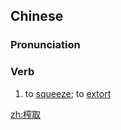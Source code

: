 ==Chinese==
{{zh-forms}}

===Pronunciation===
{{zh-pron
|m=zhàqǔ
|c=zaa3 ceoi2
|mn=qz,xm:chà-chhú/zz:chèe-chhí
|cat=v
}}

===Verb===
{{zh-verb}}

# to [[squeeze]]; to [[extort]]

[[zh:榨取]]